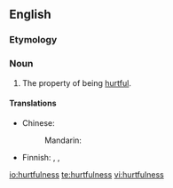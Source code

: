 ==English==

===Etymology===
{{suffix|hurtful|ness}}

===Noun===
{{en-noun|-}}

# The property of being [[hurtful]].

====Translations====
{{trans-top|the property of being hurtful}}
* Chinese:
*: Mandarin: {{t-|cmn|有害|tr=yǒuhài|sc=Hani}}
{{trans-mid}}
* Finnish: {{t-|fi|ilkeys}}, {{t-|fi|pahantahtoisuus}}, {{t-|fi|pahansuopaisuus}}
{{trans-bottom}}

[[io:hurtfulness]]
[[te:hurtfulness]]
[[vi:hurtfulness]]